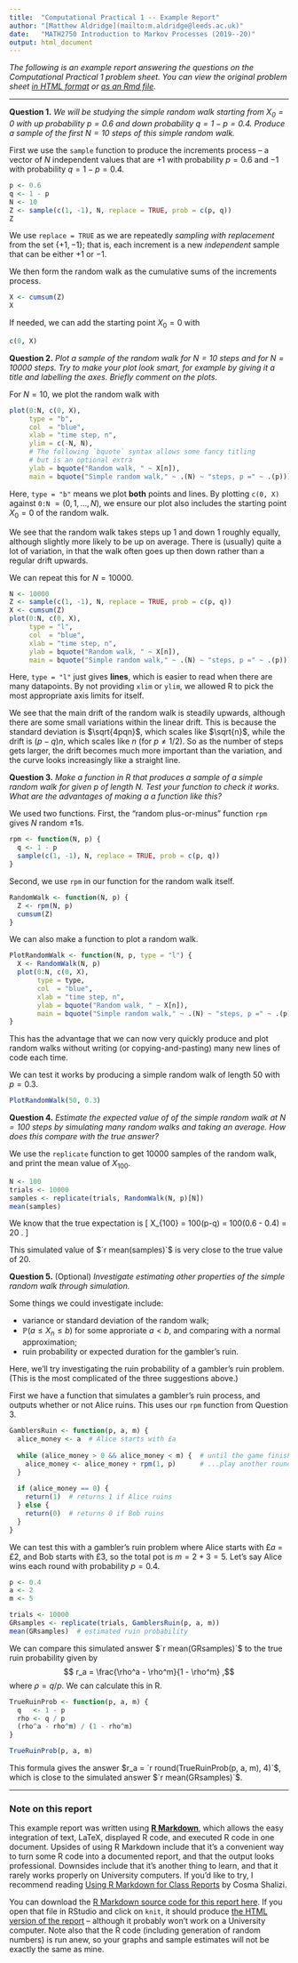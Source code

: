 ---
title:  "Computational Practical 1 -- Example Report"
author: "[Matthew Aldridge](mailto:m.aldridge@leeds.ac.uk)"
date:   "MATH2750 Introduction to Markov Processes (2019--20)"
output: html_document
---
<!-- or "output: pdf_document" to make a LaTeXed PDF -->



*The following is an example report answering the questions on the Computational Practical 1 problem sheet. You can view the original problem sheet [in HTML format](https://mpaldridge.github.io/math2750/C1.html) or [as an Rmd file](https://mpaldridge.github.io/math2750/C1.Rmd).*



***



**Question 1.** *We will be studying the simple random walk starting from $X_0 = 0$ with up probability $p = 0.6$ and down probability $q = 1 - p = 0.4$. Produce a sample of the first $N = 10$ steps of this simple random walk.*


First we use the `sample` function to produce the increments process -- a vector of $N$ independent values that are $+1$ with probability $p = 0.6$ and $-1$ with probability $q = 1 - p = 0.4$.

```{r}
p <- 0.6
q <- 1 - p
N <- 10
Z <- sample(c(1, -1), N, replace = TRUE, prob = c(p, q))
Z
```

We use `replace = TRUE` as we are repeatedly *sampling with replacement* from the set $\{+1, -1\}$; that is, each increment is a new *independent* sample that can be either $+1$ or $-1$.

We then form the random walk as the cumulative sums of the increments process.

```{r}
X <- cumsum(Z)
X
```

If needed, we can add the starting point $X_0 = 0$ with

```{r}
c(0, X)
```



**Question 2.** *Plot a sample of the random walk for $N = 10$ steps and for $N = 10000$ steps. Try to make your plot look smart, for example by giving it a title and labelling the axes. Briefly comment on the plots.*


For $N = 10$, we plot the random walk with
```{r}
plot(0:N, c(0, X),
     type = "b",
     col  = "blue",
     xlab = "time step, n",
     ylim = c(-N, N),
     # The following `bquote` syntax allows some fancy titling
     # but is an optional extra
     ylab = bquote("Random walk, " ~ X[n]), 
     main = bquote("Simple random walk," ~ .(N) ~ "steps, p =" ~ .(p)))
```

Here, `type = "b"` means we plot **both** points and lines. By plotting `c(0, X)` against `0:N` ${}= (0,1,\dots, N)$, we ensure our plot also includes the starting point $X_0 = 0$ of the random walk.

We see that the random walk takes steps up $1$ and down $1$ roughly equally, although slightly more likely to be up on average. There is (usually) quite a lot of variation, in that the walk often goes up then down rather than a regular drift upwards.

We can repeat this for $N = 10000$.

```{r}
N <- 10000
Z <- sample(c(1, -1), N, replace = TRUE, prob = c(p, q))
X <- cumsum(Z)
plot(0:N, c(0, X),
     type = "l",
     col  = "blue",
     xlab = "time step, n",
     ylab = bquote("Random walk, " ~ X[n]), 
     main = bquote("Simple random walk," ~ .(N) ~ "steps, p =" ~ .(p)))
```

Here, `type = "l"` just gives **lines**, which is easier to read when there are many datapoints. By not providing `xlim` or `ylim`, we allowed R to pick the most appropriate axis limits for itself.

We see that the main drift of the random walk is steadily upwards, although there are some small variations within the linear drift. This is because the standard deviation is $\sqrt{4pqn}$, which scales like $\sqrt{n}$, while the drift is $(p-q)n$, which scales like $n$ (for $p \neq 1/2$). So as the number of steps gets larger, the drift becomes much more important than the variation, and the curve looks increasingly like a straight line.



**Question 3.** *Make a function in R that produces a sample of a simple random walk for given $p$ of length $N$. Test your function to check it works. What are the advantages of making a a function like this?*


We used two functions. First, the "random plus-or-minus" function `rpm` gives $N$ random $\pm 1$s.

```{r}
rpm <- function(N, p) {
  q <- 1 - p
  sample(c(1, -1), N, replace = TRUE, prob = c(p, q))
}
```

Second, we use `rpm` in our function for the random walk itself.

```{r}
RandomWalk <- function(N, p) {
  Z <- rpm(N, p)
  cumsum(Z)
}
```

We can also make a function to plot a random walk.

```{r}
PlotRandomWalk <- function(N, p, type = "l") {
  X <- RandomWalk(N, p)
  plot(0:N, c(0, X),
       type = type,
       col  = "blue",
       xlab = "time step, n",
       ylab = bquote("Random walk, " ~ X[n]), 
       main = bquote("Simple random walk," ~ .(N) ~ "steps, p =" ~ .(p)))
}
```

This has the advantage that we can now very quickly produce and plot random walks without writing (or copying-and-pasting) many new lines of code each time.

We can test it works by producing a simple random walk of length $50$ with $p = 0.3$.

```{r}
PlotRandomWalk(50, 0.3)
```



**Question 4.** *Estimate the expected value of of the simple random walk at $N = 100$ steps by simulating many random walks and taking an average. How does this compare with the true answer?*


We use the `replicate` function to get $10000$ samples of the random walk, and print the mean value of $X_{100}$.

```{r}
N <- 100
trials <- 10000
samples <- replicate(trials, RandomWalk(N, p)[N])
mean(samples)
```

We know that the true expectation is
\[ \mathbb{E}X_{100} = 100(p-q) = 100(0.6 - 0.4) = 20 . \]

This simulated value of $`r mean(samples)`$ is very close to the true value of $20$.



**Question 5.** (Optional) *Investigate estimating other properties of the simple random walk through simulation.*


Some things we could investigate include:

* variance or standard deviation of the random walk;
* $\mathbb P(a \leq X_n \leq b)$ for some approriate $a < b$, and comparing with a normal approximation;
* ruin probability or expected duration for the gambler's ruin.

Here, we'll try investigating the ruin probability of a gambler's ruin problem. (This is the most complicated of the three suggestions above.)

First we have a function that simulates a gambler's ruin process, and outputs whether or not Alice ruins. This uses our `rpm` function from Question 3.

```{r}
GamblersRuin <- function(p, a, m) {
  alice_money <- a  # Alice starts with £a
    
  while (alice_money > 0 && alice_money < m) {  # until the game finishes...
    alice_money <- alice_money + rpm(1, p)      # ...play another round
  }
    
  if (alice_money == 0) {
    return(1)  # returns 1 if Alice ruins
  } else {
    return(0)  # returns 0 if Bob ruins
  }
}
```

We can test this with a gambler's ruin problem where Alice starts with £$a$ = £2, and Bob starts with £3, so the total pot is $m = 2 + 3 = 5$. Let's say Alice wins each round with probability $p = 0.4$.

```{r}
p <- 0.4
a <- 2
m <- 5

trials <- 10000
GRsamples <- replicate(trials, GamblersRuin(p, a, m))
mean(GRsamples)  # estimated ruin probability
```

We can compare this simulated answer $`r mean(GRsamples)`$ to the true ruin probability given by
$$ r_a = \frac{\rho^a - \rho^m}{1 - \rho^m} ,$$
where $\rho = q/p$. We can calculate this in R.

```{r}
TrueRuinProb <- function(p, a, m) {
  q   <- 1 - p
  rho <- q / p
  (rho^a - rho^m) / (1 - rho^m)
}

TrueRuinProb(p, a, m)
```

This formula gives the answer $r_a = `r round(TrueRuinProb(p, a, m), 4)`$, which is close to the simulated answer $`r mean(GRsamples)`$.



***



### Note on this report


This example report was written using **[R Markdown](https://rmarkdown.rstudio.com/lesson-1.html)**, which allows the easy integration of text, LaTeX, displayed R code, and executed R code in one document. Upsides of using R Markdown include that it's a convenient way to turn some R code into a documented report, and that the output looks professional. Downsides include that it's another thing to learn, and that it rarely works properly on University computers. If you'd like to try, I recommend reading [Using R Markdown for Class Reports ](https://www.stat.cmu.edu/~cshalizi/rmarkdown/) by Cosma Shalizi.

You can download the [R Markdown source code for this report here](https://mpaldridge.github.io/math2750/C1-example.Rmd). If you open that file in RStudio and click on `knit`, it should produce [the HTML version of the report](https://mpaldridge.github.io/math2750/C1-example.html) --  although it probably won't work on a University computer. Note also that the R code (including generation of random numbers) is run anew, so your graphs and sample estimates will not be exactly the same as mine.